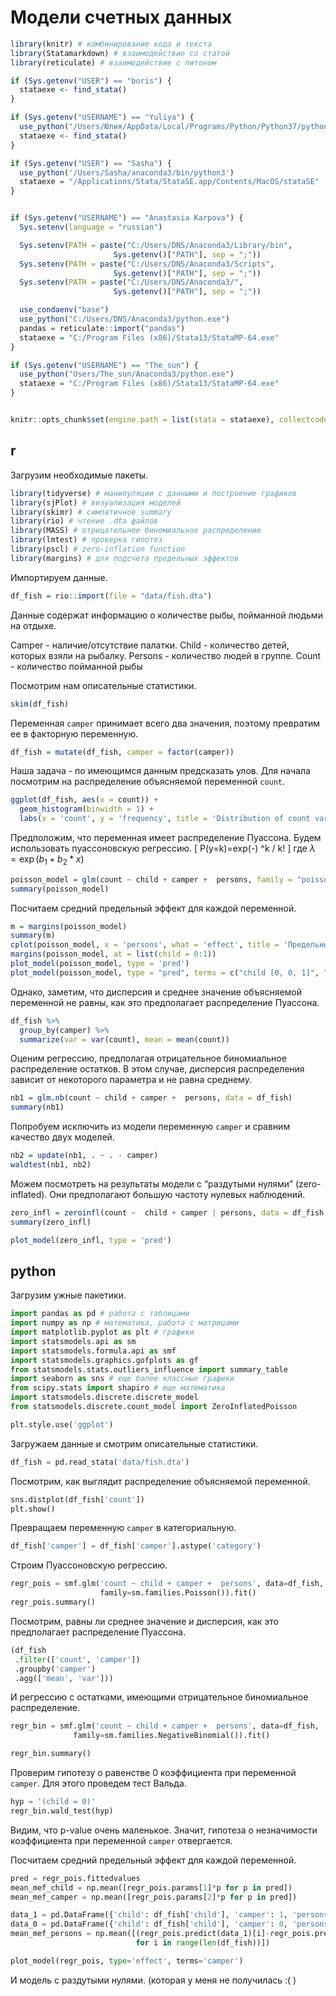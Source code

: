 # Модели счетных данных {#poisreg}


```r
library(knitr) # комбинирование кода и текста
library(Statamarkdown) # взаимодействие со статой
library(reticulate) # взаимодействие с питоном

if (Sys.getenv("USER") == "boris") {
  stataexe <- find_stata()
}

if (Sys.getenv("USERNAME") == "Yuliya") {
  use_python("/Users/Юлия/AppData/Local/Programs/Python/Python37/python.exe")
  stataexe <- find_stata()
}

if (Sys.getenv("USER") == "Sasha") {
  use_python('/Users/Sasha/anaconda3/bin/python3')
  stataexe = "/Applications/Stata/StataSE.app/Contents/MacOS/stataSE"
}


if (Sys.getenv("USERNAME") == "Anastasia Karpova") {
  Sys.setenv(language = "russian")

  Sys.setenv(PATH = paste("C:/Users/DNS/Anaconda3/Library/bin",
                       Sys.getenv()["PATH"], sep = ";"))
  Sys.setenv(PATH = paste("C:/Users/DNS/Anaconda3/Scripts",
                       Sys.getenv()["PATH"], sep = ";"))
  Sys.setenv(PATH = paste("C:/Users/DNS/Anaconda3/",
                       Sys.getenv()["PATH"], sep = ";"))

  use_condaenv("base")
  use_python("C:/Users/DNS/Anaconda3/python.exe")
  pandas = reticulate::import("pandas")
  stataexe = "C:/Program Files (x86)/Stata13/StataMP-64.exe"
}

if (Sys.getenv("USERNAME") == "The_sun") {
  use_python("Users/The_sun/Anaconda3/python.exe")
  stataexe = "C:/Program Files (x86)/Stata13/StataMP-64.exe"
}


knitr::opts_chunk$set(engine.path = list(stata = stataexe), collectcode = TRUE)
```

## r

Загрузим необходимые пакеты.

```r
library(tidyverse) # манипуляции с данными и построение графиков
library(sjPlot) # визуализация моделей
library(skimr) # симпатичное summary
library(rio) # чтение .dta файлов
library(MASS) # отрицательное биномиальное распределение
library(lmtest) # проверка гипотез
library(pscl) # zero-inflation function
library(margins) # для подсчета предельных эффектов
```


Импортируем данные.
```r
df_fish = rio::import(file = "data/fish.dta")
```
Данные содержат информацию о количестве рыбы, пойманной людьми на отдыхе. 

Camper - наличие/отсутствие палатки.
Child - количество детей, которых взяли на рыбалку.
Persons - количество людей в группе.
Count - количество пойманной рыбы


Посмотрим нам описательные статистики. 

```r
skim(df_fish)
```

Переменная `camper` принимает всего два значения, поэтому превратим ее в факторную переменную.

```r
df_fish = mutate(df_fish, camper = factor(camper))
```

Наша задача - по имеющимся данным предсказать улов. 
Для начала посмотрим на распределение объясняемой переменной `count`.

```r
ggplot(df_fish, aes(x = count)) + 
  geom_histogram(binwidth = 1) + 
  labs(x = 'count', y = 'frequency', title = 'Distribution of count variable')
```

Предположим, что переменная имеет распределение Пуассона. Будем использовать пуассоновскую регрессию. 
\[
P(y=k)=exp(-\lambda) \lambda^k / k!
\]
где $\lambda=\exp(b_1 +b_2*x)$

```r
poisson_model = glm(count ~ child + camper +  persons, family = "poisson", data = df_fish)
summary(poisson_model)
```

Посчитаем средний предельный эффект для каждой переменной.

```r
m = margins(poisson_model)
summary(m)
cplot(poisson_model, x = 'persons', what = 'effect', title = 'Предельный эффект переменной camper')
margins(poisson_model, at = list(child = 0:1)) 
plot_model(poisson_model, type = 'pred')
plot_model(poisson_model, type = "pred", terms = c("child [0, 0, 1]", "persons [1,3]"))
```

Однако, заметим, что дисперсия и среднее значение объясняемой переменной не равны, как это предполагает распределение Пуассона.

```r
df_fish %>% 
  group_by(camper) %>% 
  summarize(var = var(count), mean = mean(count))
```

Оценим регрессию, предполагая отрицательное биномиальное распределение остатков. В этом случае, дисперсия распределения зависит от некоторого параметра и не равна среднему.

```r
nb1 = glm.nb(count ~ child + camper +  persons, data = df_fish)
summary(nb1)
```

Попробуем исключить из модели переменную `camper` и сравним качество двух моделей.

```r
nb2 = update(nb1, . ~ . - camper)
waldtest(nb1, nb2)
```


Можем посмотреть на результаты модели с "раздутыми нулями" (zero-inflated).
Они предполагают большую частоту нулевых наблюдений.

```r
zero_infl = zeroinfl(count ~  child + camper | persons, data = df_fish, dist = 'negbin')
summary(zero_infl)

plot_model(zero_infl, type = 'pred')
```

## python

Загрузим ужные пакетики.

```python
import pandas as pd # работа с таблицами
import numpy as np # математика, работа с матрицами
import matplotlib.pyplot as plt # графики
import statsmodels.api as sm
import statsmodels.formula.api as smf
import statsmodels.graphics.gofplots as gf
from statsmodels.stats.outliers_influence import summary_table
import seaborn as sns # еще более классные графики
from scipy.stats import shapiro # еще математика
import statsmodels.discrete.discrete_model
from statsmodels.discrete.count_model import ZeroInflatedPoisson

plt.style.use('ggplot')
```

Загружаем данные и смотрим описательные статистики.

```python
df_fish = pd.read_stata('data/fish.dta')
```

Посмотрим, как выглядит распределение объясняемой переменной. 

```python
sns.distplot(df_fish['count'])
plt.show()
```

Превращаем переменную `camper` в категориальную.

```python
df_fish['camper'] = df_fish['camper'].astype('category')
```

Строим Пуассоновскую регрессию.

```python
regr_pois = smf.glm('count ~ child + camper +  persons', data=df_fish,
                    family=sm.families.Poisson()).fit()
regr_pois.summary()
```

Посмотрим, равны ли среднее значение и дисперсия, как это предполагает распределение Пуассона.
```python
(df_fish
 .filter(['count', 'camper'])
 .groupby('camper')
 .agg(['mean', 'var']))
```

И регрессию с остатками, имеющими отрицательное биномиальное распределение.
```python
regr_bin = smf.glm('count ~ child + camper +  persons', data=df_fish,
              family=sm.families.NegativeBinomial()).fit()

regr_bin.summary()
```
 
Проверим гипотезу о равенстве 0 коэффициента при переменной `camper`. Для этого проведем тест Вальда.

```python
hyp = '(child = 0)'
regr_bin.wald_test(hyp)
```
Видим, что p-value очень маленькое. Значит, гипотеза о незначимости коэффициента при переменной `camper` отвергается.

Посчитаем средний предельный эффект для каждой переменной.

```python
pred = regr_pois.fittedvalues
mean_mef_child = np.mean([regr_pois.params[1]*p for p in pred])
mean_mef_camper = np.mean([regr_pois.params[2]*p for p in pred])

data_1 = pd.DataFrame({'child': df_fish['child'], 'camper': 1, 'persons': df_fish['persons']})
data_0 = pd.DataFrame({'child': df_fish['child'], 'camper': 0, 'persons': df_fish['persons']})
mean_mef_persons = np.mean([(regr_pois.predict(data_1)[i]-regr_pois.predict(data_0)[i]) 
                            for i in range(len(df_fish))])
```

```python
plot_model(regr_pois, type='effect', terms='camper')
```


И модель с раздутыми нулями. (которая у меня не получилась :( )
